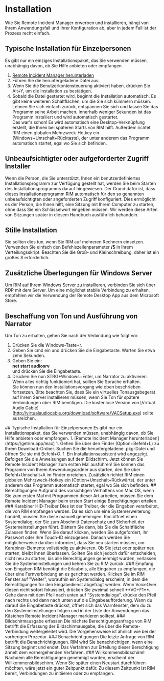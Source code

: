 
# Installation
Wie Sie Remote Incident Manager erwerben und installieren, hängt von Ihrem Anwendungsfall und Ihrer Konfiguration ab, aber in jedem Fall ist der Prozess recht einfach.
<Windows>
## Typische Installation für Einzelpersonen
Es gibt nur ein einziges Installationspaket, das Sie verwenden müssen, unabhängig davon, ob Sie Hilfe anbieten oder empfangen.
1. [Remote Incident Manager herunterladen](https://getrim.app/win)
1. Führen Sie die heruntergeladene Datei aus.
1. Wenn Sie die Benutzerkontensteuerung aktiviert haben, drücken Sie Alt+Y, um die Installation zu bestätigen.
1. Sobald die Datei gestartet wird, beginnt die Installation automatisch. Es gibt keine weiteren Schaltflächen, um die Sie sich kümmern müssen. Lehnen Sie sich einfach zurück, entspannen Sie sich und lassen Sie das Programm seine Arbeit machen. Innerhalb weniger Sekunden ist das Programm installiert und wird automatisch gestartet.  
Das war's schon! Es wird automatisch eine Desktop-Verknüpfung erstellt, die Ihnen bei späteren Starts von RIM hilft. Außerdem richtet RIM einen globalen Mehrzweck-Hotkey ein (Windows+Umschalt+Rücktaste), der unter anderem das Programm automatisch startet, egal wo Sie sich befinden.
## Unbeaufsichtigter oder aufgeforderter Zugriff Installer
Wenn die Person, die Sie unterstützt, Ihnen ein benutzerdefiniertes Installationsprogramm zur Verfügung gestellt hat, werden Sie beim Starten des Installationsprogramms darauf hingewiesen. Der Grund dafür ist, dass dieses Installationsprogramm RIM automatisch für den so genannten unbeaufsichtigten oder angeforderten Zugriff konfiguriert. Dies ermöglicht es der Person, die Ihnen hilft, eine Sitzung mit Ihrem Computer zu starten, ohne dass Sie ein Schlüsselwort eingeben müssen. Wir werden diese Arten von Sitzungen später in diesem Handbuch ausführlich behandeln.
## Stille Installation
Sie sollten dies tun, wenn Sie RIM auf mehreren Rechnern einsetzen. Verwenden Sie einfach den Befehlszeilenparameter **/S** in Ihrem Verteilungsskript. Beachten Sie die Groß- und Kleinschreibung, daher ist ein großes S erforderlich.
## Zusätzliche Überlegungen für Windows Server
Um RIM auf Ihrem Windows Server zu installieren, verbinden Sie sich über RDP mit dem Server. Um eine möglichst stabile Verbindung zu erhalten, empfehlen wir die Verwendung der Remote Desktop App aus dem Microsoft Store.
## Beschaffung von Ton und Ausführung von Narrator
Um Ton zu erhalten, gehen Sie nach der Verbindung wie folgt vor:
1. Drücken Sie die Windows-Taste+r.
1. Geben Sie cmd ein und drücken Sie die Eingabetaste. Warten Sie etwa zehn Sekunden.
1. Geben Sie ein:  
**net start audiosrv**  
und drücken Sie die Eingabetaste.
1. Drücken Sie nun STRG+Windows+Enter, um Narrator zu aktivieren. Wenn alles richtig funktioniert hat, sollten Sie Sprache erhalten.  
Sie können nun den Installationsvorgang wie oben beschrieben fortsetzen.
Bitte beachten Sie, dass Sie ein virtuelles Tonausgabegerät auf Ihrem Server installieren müssen, wenn Sie Ton für spätere Verbindungen über RIM benötigen. Die kostenlose Version von [Virtual Audio Cable] (http://virtualaudiocable.org/download/software/VACSetup.exe) sollte ausreichen.
</Windows>
<MacOS>
## Typische Installation für Einzelpersonen
Es gibt nur ein Installationspaket, das Sie verwenden müssen, unabhängig davon, ob Sie Hilfe anbieten oder empfangen.
1. [Remote Incident Manager herunterladen](https://getrim.app/mac)
1. Gehen Sie über den Finder (Option+Befehl+L) zu Ihrem Download-Ordner. Suchen Sie die heruntergeladene .pkg-Datei und öffnen Sie sie mit Befehl+O.
1. Ein Installationsassistent wird angezeigt. Befolgen Sie die Anweisungen auf dem Bildschirm.  
Jetzt können Sie Remote Incident Manager zum ersten Mal ausführen! Sie können das Programm von Ihrem Anwendungsordner aus starten, den Sie über Befehl+Umschalt+A im Finder erreichen. Zusätzlich richtet RIM einen globalen Mehrzweck-Hotkey ein (Option+Umschalt+Rückwärts), der unter anderem das Programm automatisch startet, egal wo Sie sich befinden.
## Berechtigungen
Aufgrund des vorsichtigen Verhaltens von Mac OS, wenn Sie zum ersten Mal mit Programmen dieser Art arbeiten, müssen Sie dem Remote Incident Manager beim ersten Start einige Berechtigungen erteilen.
### Karabiner HID-Treiber
Dies ist der Treiber, der die Eingaben verarbeitet, die von RIM empfangen werden. Da es sich um eine Systemerweiterung handelt, müssen Sie diese manuell genehmigen. Rim öffnet einen Systemdialog, der Sie zum Abschnitt Datenschutz und Sicherheit der Systemeinstellungen führt. Blättern Sie dann, bis Sie die Schaltfläche Zulassen finden. Wenn Sie darauf klicken, werden Sie aufgefordert, Ihr Passwort oder Ihre Touch-ID einzugeben. Danach werden Sie möglicherweise darüber informiert, dass Sie neu starten müssen, um Karabiner-Elemente vollständig zu aktivieren. Ob Sie jetzt oder später neu starten, bleibt Ihnen überlassen. Sollten Sie sich jedoch dafür entscheiden, nicht neu zu starten, bis alle Berechtigungen genehmigt wurden, verlassen Sie die Systemeinstellungen und kehren Sie zu RIM zurück.
### Empfang von Eingaben
RIM benötigt die Erlaubnis, alle Eingaben zu empfangen, die über eine Fernverbindung an es gerichtet werden.  
Klicken Sie im RIM-Fenster auf "Weiter", woraufhin ein Systemdialog erscheint, in dem die Berechtigungen für den Eingabedienst abgefragt werden. Wenn VoiceOver diesen nicht sofort fokussiert, drücken Sie zweimal schnell **VO+F1**. Gehe dann mit dem Pfeil nach unten auf "Systemdialoge", drücke den Pfeil nach rechts und dann nach unten auf die Eingabeaufforderung. Wenn du darauf die Eingabetaste drückst, öffnet sich das Warnfenster, dem du zu den Systemeinstellungen folgen und in der Liste der Anwendungen das Kästchen Remote Incident Manager markieren solltest.
### Bildschirmausgabe erfassen
Die nächste Berechtigungsanfrage von RIM betrifft die Erfassung der Bildschirmausgabe, die über die Remote-Verbindung weitergeleitet wird. Die Vorgehensweise ist ähnlich wie bei der vorherigen Prozedur.
### Benachrichtigungen
Die letzte Anfrage von RIM betrifft die Benachrichtigungen. RIM wird Sie benachrichtigen, wenn eine Sitzung beginnt und endet. Das Verfahren zur Erteilung dieser Berechtigung ähnelt dem vorhergehenden Verfahren.
### Willkommensbildschirm!
Nachdem alle Berechtigungen genehmigt wurden, erscheint der Willkommensbildschirm. Wenn Sie später einen Neustart durchführen möchten, wäre jetzt ein guter Zeitpunkt dafür. Zu diesem Zeitpunkt ist RIM bereit, Verbindungen zu initiieren oder zu empfangen.
</MacOS>